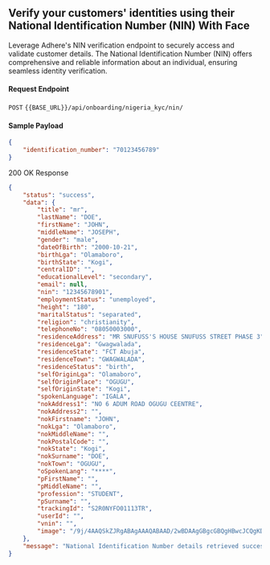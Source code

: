 ## Verify your customers' identities using their National Identification Number (NIN) With Face

Leverage Adhere's NIN verification endpoint to securely access and validate customer details. The National Identification Number (NIN) offers comprehensive and reliable information about an individual, ensuring seamless identity verification.

#### Request Endpoint

`POST` `{{BASE_URL}}/api/onboarding/nigeria_kyc/nin/`

#### Sample Payload

```json
{
    "identification_number": "70123456789"
}
```

200 OK Response

``` json
{
    "status": "success",
    "data": {
        "title": "mr",
        "lastName": "DOE",
        "firstName": "JOHN",
        "middleName": "JOSEPH",
        "gender": "male",
        "dateOfBirth": "2000-10-21",
        "birthLga": "Olamaboro",
        "birthState": "Kogi",
        "centralID": "",
        "educationalLevel": "secondary",
        "email": null,
        "nin": "12345678901",
        "employmentStatus": "unemployed",
        "height": "180",
        "maritalStatus": "separated",
        "religion": "christianity",
        "telephoneNo": "08050003000",
        "residenceAddress": "MR SNUFUSS'S HOUSE SNUFUSS STREET PHASE 3",
        "residenceLga": "Gwagwalada",
        "residenceState": "FCT Abuja",
        "residenceTown": "GWAGWALADA",
        "residenceStatus": "birth",
        "selfOriginLga": "Olamaboro",
        "selfOriginPlace": "OGUGU",
        "selfOriginState": "Kogi",
        "spokenLanguage": "IGALA",
        "nokAddress1": "NO 6 ADUM ROAD OGUGU CEENTRE",
        "nokAddress2": "",
        "nokFirstname": "JOHN",
        "nokLga": "Olamaboro",
        "nokMiddleName": "",
        "nokPostalCode": "",
        "nokState": "Kogi",
        "nokSurname": "DOE",
        "nokTown": "OGUGU",
        "oSpokenLang": "****",
        "pFirstName": "",
        "pMiddleName": "",
        "profession": "STUDENT",
        "pSurname": "",
        "trackingId": "S2R0NYFO01113TR",
        "userId": "",
        "vnin": "",
        "image": "/9j/4AAQSkZJRgABAgAAAQABAAD/2wBDAAgGBgcGBQgHBwcJCQgKDBQNDAsLDBkSEw8UHRofHh0aHBwgJC4nICIsIxwcKDcpLDAxNDQ0Hyc5PTgyPC4zNDL" # base-64
    },
    "message": "National Identification Number details retrieved successfully",
}
```